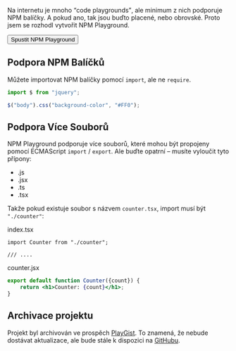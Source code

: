 
Na internetu je mnoho <q>code playgrounds</q>, ale minimum z nich podporuje NPM balíčky. A pokud ano, tak jsou buďto
placené, nebo obrovské. Proto jsem se rozhodl vytvořit NPM Playground.

<Button to="https://npm-playground.web.app">Spustit NPM Playground</Button>

## Podpora NPM Balíčků

Můžete importovat NPM balíčky pomocí `import`, ale ne `require`.

```js
import $ from "jquery";

$("body").css("background-color", "#FF0");
```

## Podpora Více Souborů

NPM Playground podporuje více souborů, které mohou být propojeny pomocí ECMAScript `import` / `export`. Ale buďte
opatrní &ndash; musíte vyloučit tyto přípony:

-   .js
-   .jsx
-   .ts
-   .tsx

Takže pokud existuje soubor s názvem `counter.tsx`, import musí být `"./counter"`:

index.tsx

```tsx
import Counter from "./counter";

/// ....
```

counter.jsx

```jsx
export default function Counter({count}) {
	return <h1>Counter: {count}</h1>;
}
```

## Archivace projektu

Projekt byl archivován ve prospěch [PlayGist](playgist.mdx). To znamená, že nebude dostávat aktualizace, ale bude stále
k dispozici na [GitHubu](https://github.com/tomaswrobel/npm-playgound).
